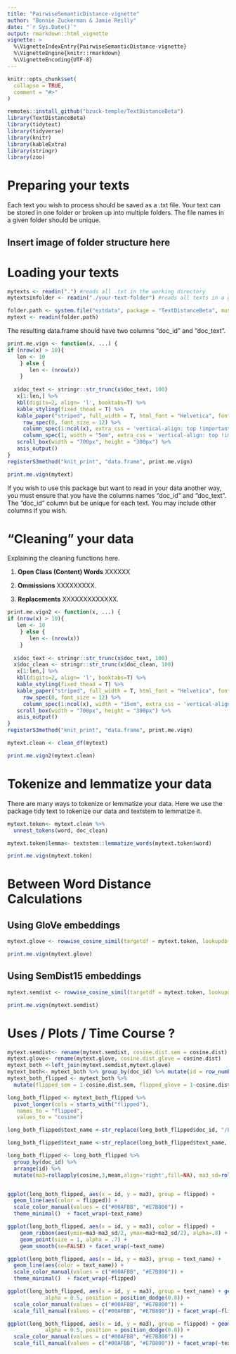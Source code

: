 ```yaml
---
title: "PairwiseSemanticDistance-vignette"
author: "Bonnie Zuckerman & Jamie Reilly"
date: "`r Sys.Date()`"
output: rmarkdown::html_vignette
vignette: >
  %\VignetteIndexEntry{PairwiseSemanticDistance-vignette}
  %\VignetteEngine{knitr::rmarkdown}
  %\VignetteEncoding{UTF-8}
---
```


```r
knitr::opts_chunk$set(
  collapse = TRUE,
  comment = "#>"
)
```

```r
remotes::install_github("bzuck-temple/TextDistanceBeta")
library(TextDistanceBeta)
library(tidytext)
library(tidyverse)
library(knitr)
library(kableExtra)
library(stringr)
library(zoo)
```

# Preparing your texts

Each text you wish to process should be saved as a .txt file. Your text can be stored in one folder or broken up into multiple folders. The file names in a given folder should be unique. 

## Insert image of folder structure here

# Loading your texts

```r
mytexts <- readin(".") #reads all .txt in the working directory 
mytextsinfolder <- readin("./your-text-folder") #reads all texts in a given folder in the working directory 
```

```r
folder.path <- system.file("extdata", package = "TextDistanceBeta", mustWork = TRUE)
mytext <- readin(folder.path)
```

The resulting data.frame should have two columns "doc_id" and "doc_text". 

```r
print.me.vign <- function(x, ...) {
if (nrow(x) > 10){
   len <- 10
    } else {
       len <- (nrow(x))
    }
  
  x$doc_text <- stringr::str_trunc(x$doc_text, 100)
   x[1:len,] %>%
   kbl(digits=2, align= 'l', booktabs=T) %>%
   kable_styling(fixed_thead = T) %>%
   kable_paper("striped", full_width = T, html_font = "Helvetica", font_size = 11) %>%       
     row_spec(0, font_size = 12) %>%
     column_spec(1:ncol(x), extra_css = 'vertical-align: top !important;') %>% 
     column_spec(1, width = "5em", extra_css = 'vertical-align: top !important;') %>% 
   scroll_box(width = "700px", height = "300px") %>%
   asis_output()
}
registerS3method("knit_print", "data.frame", print.me.vign)
```

```r
print.me.vign(mytext)
```


If you wish to use this package but want to read in your data another way, you must ensure that you have the columns names "doc_id" and "doc_text". The "doc_id" column but be unique for each text. You may include other columns if you wish. 

# "Cleaning" your data 

Explaining the cleaning functions here. 

1.  __Open Class (Content) Words__ XXXXXX

1.  __Ommissions__ XXXXXXXXX. 

1.  __Replacements__ XXXXXXXXXXXXX.

```r
print.me.vign2 <- function(x, ...) {
if (nrow(x) > 10){
   len <- 10
    } else {
       len <- (nrow(x))
    }
  
  x$doc_text <- stringr::str_trunc(x$doc_text, 100)
  x$doc_clean <- stringr::str_trunc(x$doc_clean, 100)
   x[1:len,] %>%
   kbl(digits=2, align= 'l', booktabs=T) %>%
   kable_styling(fixed_thead = T) %>%
   kable_paper("striped", full_width = T, html_font = "Helvetica", font_size = 11) %>%       
     row_spec(0, font_size = 12) %>%
     column_spec(1:ncol(x), width = "15em", extra_css = 'vertical-align: top !important;') %>% 
   scroll_box(width = "700px", height = "300px") %>%
   asis_output()
}
registerS3method("knit_print", "data.frame", print.me.vign)
```

```r
mytext.clean <- clean_df(mytext)
```

```r
print.me.vign2(mytext.clean)
```

# Tokenize and lemmatize your data

There are many ways to tokenize or lemmatize your data. Here we use the package tidy text to tokenize our data and textstem to lemmatize it. 

```r
mytext.token<- mytext.clean %>%
  unnest_tokens(word, doc_clean)

mytext.token$lemma<- textstem::lemmatize_words(mytext.token$word)

```

```r
print.me.vign(mytext.token)
```

# Between Word Distance Calculations 

## Using GloVe embeddings

```r
mytext.glove <- rowwise_cosine_simil(targetdf = mytext.token, lookupdb = wiki_model, colname1 = lemma, colname2 = Var1)
```

```r
print.me.vign(mytext.glove)
```

## Using SemDist15 embeddings

```r
mytext.semdist <- rowwise_cosine_simil(targetdf = mytext.token, lookupdb = semdist15, colname1 = lemma, colname2 = word)
```

```r
print.me.vign(mytext.semdist)
```

# Uses / Plots / Time Course ? 

```r
mytext.semdist<- rename(mytext.semdist, cosine.dist.sem = cosine.dist)
mytext.glove<- rename(mytext.glove, cosine.dist.glove = cosine.dist)
mytext_both <-left_join(mytext.semdist,mytext.glove)
mytext_both<- mytext_both %>% group_by(doc_id) %>% mutate(id = row_number())
mytext_both_flipped <- mytext_both %>% 
  mutate(flipped_sem = 1-cosine.dist.sem, flipped_glove = 1-cosine.dist.glove)
```

```r
long_both_flipped <- mytext_both_flipped %>% 
  pivot_longer(cols = starts_with("flipped"),
   names_to = "flipped",
   values_to = "cosine")

long_both_flipped$text_name <-str_replace(long_both_flipped$doc_id, "/Library/Frameworks/R.framework/Versions/4.1/Resources/library/TextDistanceBeta/extdata/Blake_BookofThel_part1.txt", "BookofThel")

long_both_flipped$text_name <-str_replace(long_both_flipped$text_name, "/Library/Frameworks/R.framework/Versions/4.1/Resources/library/TextDistanceBeta/extdata/sticks2.txt", "Sticks")

long_both_flipped <- long_both_flipped %>% 
  group_by(doc_id) %>% 
  arrange(id) %>%
  mutate(ma3=rollapply(cosine,3,mean,align='right',fill=NA), ma3_sd=rollapply(cosine, width=3, sd,  fill=NA))


ggplot(long_both_flipped, aes(x = id, y = ma3), group = flipped) + 
  geom_line(aes(color = flipped)) + 
  scale_color_manual(values = c("#00AFBB", "#E7B800")) +
  theme_minimal()  + facet_wrap(~text_name) 

ggplot(long_both_flipped, aes(x = id, y = ma3), color = flipped) +
    geom_ribbon(aes(ymin=ma3-ma3_sd/2, ymax=ma3+ma3_sd/2), alpha=.8) +
    geom_point(size = 1, alpha = .7) +
    geom_smooth(se=FALSE) + facet_wrap(~text_name) 

ggplot(long_both_flipped, aes(x = id, y = ma3), group = text_name) + 
  geom_line(aes(color = text_name)) +
  scale_color_manual(values = c("#00AFBB", "#E7B800")) +
  theme_minimal()  + facet_wrap(~flipped) 

ggplot(long_both_flipped, aes(x = id, y = ma3), group = text_name) + geom_area(aes(color = text_name, fill = text_name), 
            alpha = 0.5, position = position_dodge(0.8)) +
  scale_color_manual(values = c("#00AFBB", "#E7B800")) +
  scale_fill_manual(values = c("#00AFBB", "#E7B800")) + facet_wrap(~flipped) 

ggplot(long_both_flipped, aes(x = id, y = ma3), group = flipped) + geom_area(aes(color = flipped, fill = flipped), 
            alpha = 0.5, position = position_dodge(0.8)) +
  scale_color_manual(values = c("#00AFBB", "#E7B800")) +
  scale_fill_manual(values = c("#00AFBB", "#E7B800")) + facet_wrap(~text_name) 
```


